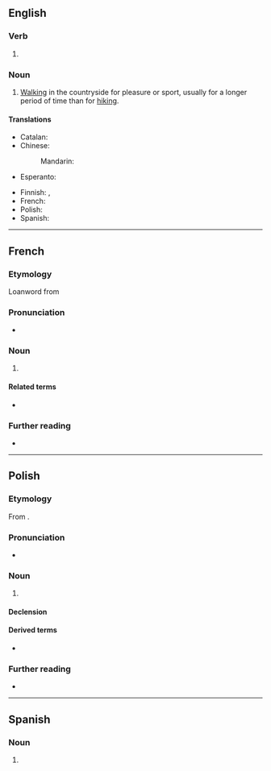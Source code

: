 ==English==

===Verb===
{{head|en|verb form}}

# {{present participle of|en|trek|nocat=1}}

===Noun===
{{en-noun|-|s}}

# [[walking|Walking]] in the countryside for pleasure or sport, usually for a longer period of time than for [[hiking]].

====Translations====
{{trans-top|Walking, hiking}}
* Catalan: {{t+|ca|tresc|m}}
* Chinese:
*: Mandarin: {{t-needed|cmn}}
* Esperanto: {{t-needed|eo}}
{{trans-mid}}
* Finnish: {{t+|fi|vaellus}}, {{t+|fi|vaeltaminen}}
* French: {{t+|fr|trekking|m}}
* Polish: {{t+|pl|trekking|m}}
* Spanish: {{t+|es|senderismo|m}}
{{trans-bottom}}

----

==French==

===Etymology===
Loanword from {{etyl|en|fr}}

===Pronunciation===
* {{fr-IPA}}

===Noun===
{{fr-noun|m}}

# {{l|en|trekking}}

====Related terms====
* {{l|fr|trekkeur}}

===Further reading===
* {{R:TLFi}}

----

==Polish==
{{wp|lang=pl}}

===Etymology===
From {{bor|pl|en|trekking}}.

===Pronunciation===
* {{pl-IPA|/treking/}}

===Noun===
{{pl-noun|m-in}}

# {{lb|pl|sports}} {{l|en|trekking}}
#: {{syn|pl|treking}}

====Declension====
{{pl-decl-noun-m-in|tantum=s}}

====Derived terms====
* {{q|adjectives}} {{l|pl|trekkingowy}}

===Further reading===
* {{R:PWN}}

----

==Spanish==

===Noun===
{{es-noun|m}}

# {{l|en|trekking}}